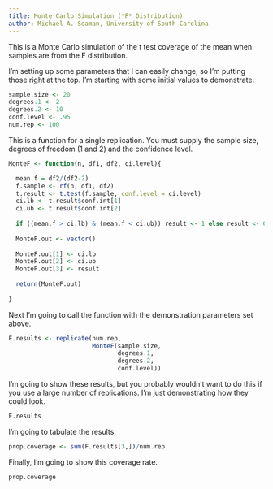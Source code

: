 ```yaml
---
title: Monte Carlo Simulation (*F* Distribution)
author: Michael A. Seaman, University of South Carolina
---
```


This is a Monte Carlo simulation of the t test coverage
of the mean when samples are from the F distribution.

I'm setting up some parameters that I can easily change,
so I'm putting those right at the top. I'm starting with
some initial values to demonstrate.

```r
sample.size <- 20
degrees.1 <- 2
degrees.2 <- 10
conf.level <- .95
num.rep <- 100
```

This is a function for a single replication. You must
supply the sample size, degrees of freedom (1 and 2)
and the confidence level.

```r
MonteF <- function(n, df1, df2, ci.level){

  mean.f = df2/(df2-2)
  f.sample <- rf(n, df1, df2)
  t.result <- t.test(f.sample, conf.level = ci.level)
  ci.lb <- t.result$conf.int[1]
  ci.ub <- t.result$conf.int[2]
  
  if ((mean.f > ci.lb) & (mean.f < ci.ub)) result <- 1 else result <- 0
  
  MonteF.out <- vector()
  
  MonteF.out[1] <- ci.lb
  MonteF.out[2] <- ci.ub
  MonteF.out[3] <- result
  
  return(MonteF.out)
  
}
```

Next I'm going to call the function with the demonstration
parameters set above.

```r
F.results <- replicate(num.rep,
                       MonteF(sample.size,
                              degrees.1,
                              degrees.2,
                              conf.level))
```

I'm going to show these results, but you probably wouldn't want
to do this if you use a large number of replications. I'm just
demonstrating how they could look.

```r
F.results
```


I'm going to tabulate the results.

```r
prop.coverage <- sum(F.results[3,])/num.rep
```

Finally, I'm going to show this coverage rate.

```r
prop.coverage
```

